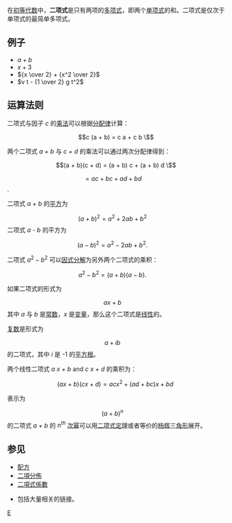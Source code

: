 在[[初等代数|初等代数]]中，'''二项式'''是只有两项的[[多项式|多项式]]，即两个[[单项式|单项式]]的和。二项式是仅次于单项式的最简单多项式。

==例子==

* <math>a + b \quad </math> 
* <math> x+3 \quad </math>
* <math> {x \over 2} + {x^2 \over 2} </math>
* <math> v t - {1 \over 2} g t^2 </math>

==运算法则==
二项式与因子 ''c'' 的[[乘法|乘法]]可以根据[[分配律|分配律]]计算：
:<math> c (a + b) = c a + c b \ </math>

两个二项式 ''a + b'' 与 ''c + d'' 的乘法可以通过两次分配律得到：
:<math> (a + b)(c + d) = (a + b) c + (a + b) d \ </math>
::::<math> = a c + b c + a d + b d \quad </math>.

二项式 ''a + b'' 的[[平方|平方]]为
:<math> (a + b)^2 = a^2 + 2 a b + b^2 \quad </math>
二项式 ''a - b'' 的平方为
:<math> (a - b)^2 = a^2 - 2 a b + b^2. \quad </math>

二项式 <math> a^2 - b^2 </math> 可以[[因式分解|因式分解]]为另外两个二项式的乘积：
:<math> a^2 - b^2 = (a + b)(a - b). \quad </math>

如果二项式的形式为
:<math> a x + b \quad </math>
其中 ''a'' 与 ''b'' 是[[常数|常数]]，''x'' 是[[变量|变量]]，那么这个二项式是[[線性關係|线性]]的。

[[複數_(數學)|复数]]是形式为
:<math> a + i b \quad </math>
的二项式，其中 ''i'' 是 -1 的[[平方根|平方根]]。

两个线性二项式 ''a x + b'' and ''c x + d'' 的乘积为：
:<math> (a x + b)(c x + d) = a c x^2 + (a d + b c) x + b d \!\,</math>

表示为
:<math> (a + b)^n \quad </math>
的二项式 ''a + b'' 的 ''n<sup>th</sup>'' [[幂|次幂]]可以用[[二项式定理|二项式定理]]或者等价的[[杨辉三角形|杨辉三角形]]展开。

==参见==
*[[配方|配方]]
*[[二項分佈|二項分佈]]
*[[二項式係數|二項式係數]]
*{{le|因数与二项式主题列表|List of factorial and binomial topics}}包括大量相关的链接。

{{多項式}}

[[Category:初等代数|E]]